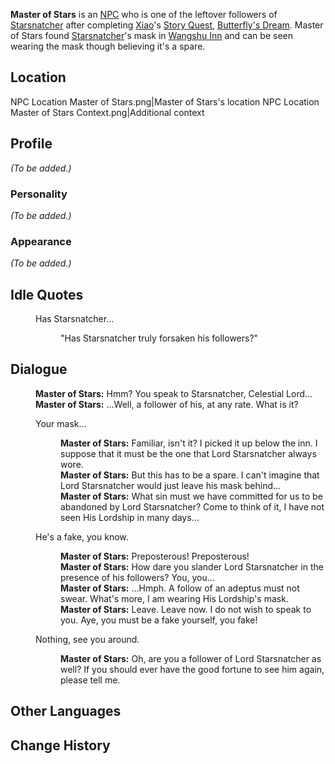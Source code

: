 {{Meta
<!-- REMOVE THIS TEMPLATE AFTER ADDING MISSING INFO -->
|missing_NPC_profile  = yes
}}
{{Character Infobox
|image            = NPC Master of Stars.png
|type             = NPC
|region           = Liyue
|title            = Believer
}}
'''Master of Stars''' is an [[NPC]] who is one of the leftover followers of [[Starsnatcher]] after completing [[Xiao]]'s [[Story Quest]], [[Butterfly's Dream]]. Master of Stars found [[Starsnatcher]]'s mask in [[Wangshu Inn]] and can be seen wearing the mask though believing it's a spare.

==Location==
<gallery>
NPC Location Master of Stars.png|Master of Stars's location
NPC Location Master of Stars Context.png|Additional context
</gallery>

==Profile==
<!-- detailed story/lore information goes here -->
''(To be added.)''

===Personality===
''(To be added.)''

===Appearance===
''(To be added.)''

==Idle Quotes==
{{Dialogue start}}
: {{DIcon|Idle}} Has Starsnatcher...
:: {{A|VO Master of Stars 01.ogg}} "Has Starsnatcher truly forsaken his followers?"
{{Dialogue end}}

==Dialogue==
{{Dialogue start}}
:'''Master of Stars:''' Hmm? You speak to Starsnatcher, Celestial Lord...
:'''Master of Stars:''' ...Well, a follower of his, at any rate. What is it?
:{{DIcon}} Your mask...
::'''Master of Stars:''' Familiar, isn't it? I picked it up below the inn. I suppose that it must be the one that Lord Starsnatcher always wore.
::'''Master of Stars:''' But this has to be a spare. I can't imagine that Lord Starsnatcher would just leave his mask behind...
::'''Master of Stars:''' What sin must we have committed for us to be abandoned by Lord Starsnatcher? Come to think of it, I have not seen His Lordship in many days...
:{{DIcon}} He's a fake, you know.
::'''Master of Stars:''' Preposterous! Preposterous!
::'''Master of Stars:''' How dare you slander Lord Starsnatcher in the presence of his followers? You, you...
::'''Master of Stars:''' ...Hmph. A follow of an adeptus must not swear. What's more, I am wearing His Lordship's mask.
::'''Master of Stars:''' Leave. Leave now. I do not wish to speak to you. Aye, you must be a fake yourself, you fake!
:{{DIcon}} Nothing, see you around.
::'''Master of Stars:''' Oh, are you a follower of Lord Starsnatcher as well? If you should ever have the good fortune to see him again, please tell me.
{{Dialogue end}}

==Other Languages==
{{Other Languages
|default_hidden = 1
|en      = Master of Stars
|zhs     = 星辰君
|zhs_rm  = Xīngchén Jūn
|zht     = 星辰君
|zht_rm  = Xīngchén Jūn
|ja      = 星辰君
|ja_rm   = Seishin-kun{{Assumed}}
|ko      = 성진군
|ko_rm   = Seongjingun
|es      = Maestro de las Estrellas
|fr      = Maître des étoiles
|ru      = Хозяин Звёзд
|th      = ลอร์ดแห่งดวงดาว
|th_rm   = Lod haeng Duang Dao
|vi      = Tinh Thần Quân
|de      = Herr der Sterne
|id      = Penguasa Bintang
|pt      = Mestre das Estrelas
|tr      = Yıldızların Efendisi
|it      = Maestro delle stelle
}}

==Change History==
{{Change History|1.3}}